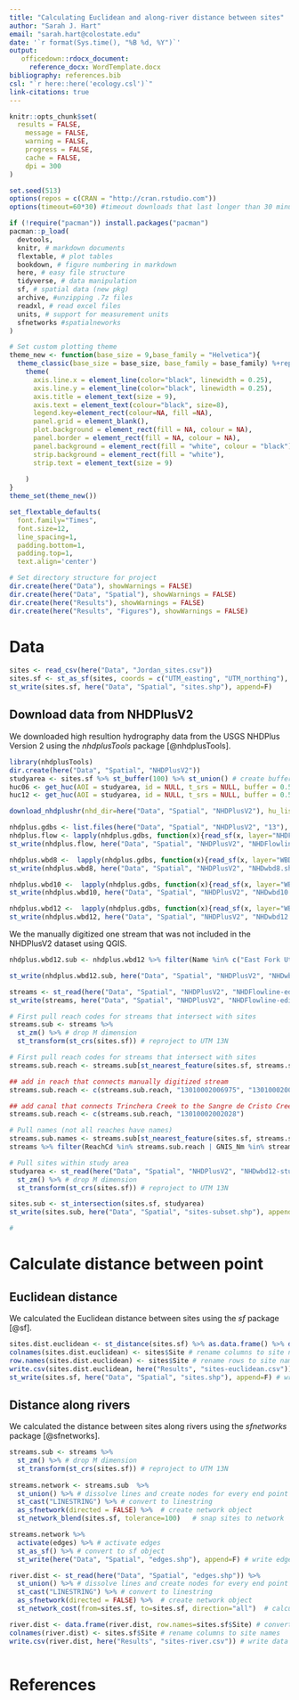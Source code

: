 ```yaml
---
title: "Calculating Euclidean and along-river distance between sites"
author: "Sarah J. Hart"
email: "sarah.hart@colostate.edu"
date: '`r format(Sys.time(), "%B %d, %Y")`'
output: 
   officedown::rdocx_document:
     reference_docx: WordTemplate.docx
bibliography: references.bib
csl: "`r here::here('ecology.csl')`"
link-citations: true
---
```


```r
knitr::opts_chunk$set(
  results = FALSE,
	message = FALSE,
	warning = FALSE,
	progress = FALSE,
	cache = FALSE,
	dpi = 300
)

set.seed(513)
options(repos = c(CRAN = "http://cran.rstudio.com"))
options(timeout=60*30) #timeout downloads that last longer than 30 minutes

if (!require("pacman")) install.packages("pacman")
pacman::p_load(
  devtools,
  knitr, # markdown documents
  flextable, # plot tables
  bookdown, # figure numbering in markdown
  here, # easy file structure
  tidyverse, # data manipulation
  sf, # spatial data (new pkg)
  archive, #unzipping .7z files
  readxl, # read excel files
  units, # support for measurement units
  sfnetworks #spatialneworks
)

# Set custom plotting theme
theme_new <- function(base_size = 9,base_family = "Helvetica"){
  theme_classic(base_size = base_size, base_family = base_family) %+replace%
    theme(
      axis.line.x = element_line(color="black", linewidth = 0.25),
      axis.line.y = element_line(color="black", linewidth = 0.25),
      axis.title = element_text(size = 9),
      axis.text = element_text(colour="black", size=8),
      legend.key=element_rect(colour=NA, fill =NA),
      panel.grid = element_blank(),   
      plot.background = element_rect(fill = NA, colour = NA),
      panel.border = element_rect(fill = NA, colour = NA),
      panel.background = element_rect(fill = "white", colour = "black"), 
      strip.background = element_rect(fill = "white"),
      strip.text = element_text(size = 9)
      
    )
}
theme_set(theme_new())

set_flextable_defaults(
  font.family="Times", 
  font.size=12,
  line_spacing=1,
  padding.bottom=1,
  padding.top=1,
  text.align='center')

# Set directory structure for project
dir.create(here("Data"), showWarnings = FALSE)
dir.create(here("Data", "Spatial"), showWarnings = FALSE)
dir.create(here("Results"), showWarnings = FALSE)
dir.create(here("Results", "Figures"), showWarnings = FALSE)
```

# Data

```r
sites <- read_csv(here("Data", "Jordan_sites.csv")) 
sites.sf <- st_as_sf(sites, coords = c("UTM_easting", "UTM_northing"),  crs = 32613) 
st_write(sites.sf, here("Data", "Spatial", "sites.shp"), append=F)
```

## Download data from NHDPlusV2

We downloaded high resultion hydrography data from the USGS NHDPlus Version 2 using the *nhdplusTools* package [@nhdplusTools].

```r
library(nhdplusTools)
dir.create(here("Data", "Spatial", "NHDPlusV2"))
studyarea <- sites.sf %>% st_buffer(100) %>% st_union() # create buffer around sites and union to create study area
huc06 <- get_huc(AOI = studyarea, id = NULL, t_srs = NULL, buffer = 0.5, type = "huc06") # this downloads all of the data for the Rio Grande Watershed
huc12 <- get_huc(AOI = studyarea, id = NULL, t_srs = NULL, buffer = 0.5, type = "huc12") 

download_nhdplushr(nhd_dir=here("Data", "Spatial", "NHDPlusV2"), hu_list=huc06$huc6, download_files = TRUE, archive = FALSE)

nhdplus.gdbs <- list.files(here("Data", "Spatial", "NHDPlusV2", "13"), pattern=".gdb", full.names=T)
nhdplus.flow <- lapply(nhdplus.gdbs, function(x){read_sf(x, layer="NHDFlowline")}) %>% dplyr::bind_rows()
st_write(nhdplus.flow, here("Data", "Spatial", "NHDPlusV2", "NHDFlowline.shp"), append=F)

nhdplus.wbd8 <-  lapply(nhdplus.gdbs, function(x){read_sf(x, layer="WBDHU8")}) %>% dplyr::bind_rows() 
st_write(nhdplus.wbd8, here("Data", "Spatial", "NHDPlusV2", "NHDwbd8.shp"), append=F)

nhdplus.wbd10 <-  lapply(nhdplus.gdbs, function(x){read_sf(x, layer="WBDHU10")}) %>% dplyr::bind_rows() 
st_write(nhdplus.wbd10, here("Data", "Spatial", "NHDPlusV2", "NHDwbd10.shp"), append=F)

nhdplus.wbd12 <-  lapply(nhdplus.gdbs, function(x){read_sf(x, layer="WBDHU12")}) %>% dplyr::bind_rows() 
st_write(nhdplus.wbd12, here("Data", "Spatial", "NHDPlusV2", "NHDwbd12.shp"), append=F)


```

We the manually digitized one stream that was not included in the NHDPlusV2 dataset using QGIS.

```r
nhdplus.wbd12.sub <- nhdplus.wbd12 %>% filter(Name %in% c("East Fork Ute Creek","Headwaters Sangre de Cristo Creek", "Sawmill Gulch-Sangre de Cristo Creek", "Cottonwood Creek-Sangre de Cristo Creek", "Outlet Trinchera Creek", "Trinchera Creek-Smith Reservoir", "Mountain Home Reservoir-Trinchera Creek", "Indian Creek Ditch-Sangre de Cristo Creek", "West Indian Creek", "North Fork Trinchera Creek", "Headwaters Trinchera Creek"))

st_write(nhdplus.wbd12.sub, here("Data", "Spatial", "NHDPlusV2", "NHDwbd12-studyarea.shp"), append=F)

streams <- st_read(here("Data", "Spatial", "NHDPlusV2", "NHDFlowline-edit.shp")) %>% st_crop(nhdplus.wbd12.sub) %>% st_intersection(nhdplus.wbd12.sub) # select only streams in the study area
st_write(streams, here("Data", "Spatial", "NHDPlusV2", "NHDFlowline-edit-studyarea.shp"), append=F)

# First pull reach codes for streams that intersect with sites
streams.sub <- streams %>% 
  st_zm() %>% # drop M dimension
  st_transform(st_crs(sites.sf)) # reproject to UTM 13N

# First pull reach codes for streams that intersect with sites
streams.sub.reach <- streams.sub[st_nearest_feature(sites.sf, streams.sub),] %>% pull(ReachCd) %>% na.omit() %>% unique() 

## add in reach that connects manually digitized stream
streams.sub.reach <- c(streams.sub.reach, "13010002006975", "13010002009345", "13010002009213", "13010002009392", "13010002008982", "13010002009186")

## add canal that connects Trinchera Creek to the Sangre de Cristo Creek
streams.sub.reach <- c(streams.sub.reach, "13010002002028")

# Pull names (not all reaches have names)
streams.sub.names <- streams.sub[st_nearest_feature(sites.sf, streams.sub),] %>% pull(GNIS_Nm) %>% na.omit() %>% unique() 
streams %>% filter(ReachCd %in% streams.sub.reach | GNIS_Nm %in% streams.sub.names) %>% st_write(here("Data", "Spatial", "NHDPlusV2", "NHDFlowline-edit-studyarea-subset.shp"), append=F)

# Pull sites within study area
studyarea <- st_read(here("Data", "Spatial", "NHDPlusV2", "NHDwbd12-studyarea.shp")) %>% 
  st_zm() %>% # drop M dimension
  st_transform(st_crs(sites.sf)) # reproject to UTM 13N

sites.sub <- st_intersection(sites.sf, studyarea) 
st_write(sites.sub, here("Data", "Spatial", "sites-subset.shp"), append=F)

#
```

# Calculate distance between point

## Euclidean distance

We calculated the Euclidean distance between sites using the *sf* package [@sf].

```r
sites.dist.euclidean <- st_distance(sites.sf) %>% as.data.frame() %>% drop_units() # calculate euclidean distance between sites in meters and drop units so that data can be saved as csv
colnames(sites.dist.euclidean) <- sites$Site # rename columns to site names
row.names(sites.dist.euclidean) <- sites$Site # rename rows to site names
write.csv(sites.dist.euclidean, here("Results", "sites-euclidean.csv")) # write data to csv file 
st_write(sites.sf, here("Data", "Spatial", "sites.shp"), append=F) # write data to shapefile for visualization
```

## Distance along rivers

We calculated the distance between sites along rivers using the *sfnetworks* package [@sfnetworks].

```r
streams.sub <- streams %>% 
  st_zm() %>% # drop M dimension
  st_transform(st_crs(sites.sf)) # reproject to UTM 13N
 
streams.network <- streams.sub  %>% 
  st_union() %>% # dissolve lines and create nodes for every end point and intersection point
  st_cast("LINESTRING") %>% # convert to linestring
  as_sfnetwork(directed = FALSE) %>%  # create network object 
  st_network_blend(sites.sf, tolerance=100)   # snap sites to network

streams.network %>% 
  activate(edges) %>% # activate edges
  st_as_sf() %>% # convert to sf object
  st_write(here("Data", "Spatial", "edges.shp"), append=F) # write edges to file for visualization

river.dist <- st_read(here("Data", "Spatial", "edges.shp")) %>% 
  st_union() %>% # dissolve lines and create nodes for every end point and intersection point
  st_cast("LINESTRING") %>% # convert to linestring
  as_sfnetwork(directed = FALSE) %>%  # create network object
  st_network_cost(from=sites.sf, to=sites.sf, direction="all")  # calculate distance along rivers between sites

river.dist <- data.frame(river.dist, row.names=sites.sf$Site) # convert to data frame
colnames(river.dist) <- sites.sf$Site # rename columns to site names
write.csv(river.dist, here("Results", "sites-river.csv")) # write data to csv file
```


```r


```

# References
